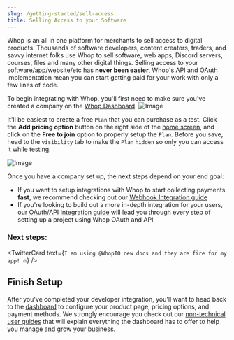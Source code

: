 ```yaml
---
slug: /getting-started/sell-access
title: Selling Access to your Software
---
```



Whop is an all in one platform for merchants to sell access to digital products.
Thousands of software developers, content creators, traders, and savvy internet folks
use Whop to sell software, web apps, Discord servers, courses, files and many other
digital things. Selling access to your software/app/website/etc has **never been easier**, Whop's API
and OAuth implementation mean you can start getting paid for your work with only a few lines of code.

To begin integrating with Whop, you'll first need to make sure you've created a company on the [Whop Dashboard](https://dash.whop.com).
![Image](./assets/create-company.png)

It'll be easiest to create a free `Plan` that you can purchase as a test. Click the **Add pricing option** button on the right side of the [home screen](https://dash.whop.com/home?welcome=true), and click on the **Free to join** option to properly setup the `Plan`. Before you save, head to the `visibility` tab to make the `Plan` `hidden` so only you can access it while testing.

![Image](https://i.imgur.com/YF9u1Up.png)

<p style={{ marginBottom: 6 }}>
  Once you have a company set up, the next steps depend on your end goal:
</p>

- If you want to setup integrations with Whop to start collecting payments **fast**, we recommend checking out our [Webhook Integration guide](/getting-started/integrate-via-webhooks)
- If you're looking to build out a more in-depth integration for your users, our [OAuth/API Integration guide](/getting-started/integrate-via-api) will lead you through every step of setting up a project using Whop OAuth and API

### Next steps:

<div className="explore-products-container">
  <div className="row" style={{ marginBottom: 64 }}>
    <div className="col col--4" key={0} style={{ padding: 8 }}>
      <ProductCard
        image={"/assets/getting-started/quick-integration.png"}
        name={"Quick Integration Guide"}
        description={"Get started with Whop Webhooks in 15 minutes"}
        link={"/getting-started/integrate-via-webhooks"}
      />
    </div>
    <div className="col col--4" key={1} style={{ padding: 8 }}>
      <ProductCard
        image={"/assets/getting-started/full-integration.png"}
        name={"Full Integration Guide"}
        description={
          "Take control with the full power of the Whop API and OAuth"
        }
        link={"/getting-started/integrate-via-api"}
      />
    </div>
  </div>
</div>

<TwitterCard
  text={`I am using @WhopIO new docs and they are fire for my app! 🔥`}
/>

## Finish Setup

After you've completed your developer integration, you'll want to head back to the [dashboard](https://dash.whop.com/home) to configure your product page, pricing options, and payment methods.
We strongly encourage you check out our [non-technical user guides](https://docs.whop.com/biz-2.0/walkthrough/overview) that will explain everything the dashboard has to offer to help you manage and grow your business.
